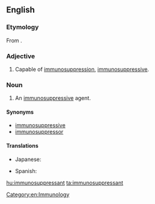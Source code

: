 ==English==

===Etymology===
From {{prefix|immuno|suppressant}}.

===Adjective===
{{en-adj}}

# {{pharmacology}} Capable of [[immunosuppression]], [[immunosuppressive]].

===Noun===
{{en-noun}}

# {{pharmacology}} An [[immunosuppressive]] agent.

====Synonyms====
* [[immunosuppressive]]
* [[immunosuppressor]]

====Translations====
{{trans-top|an immunosuppressive agent}}
* Japanese: {{t|ja|免疫抑制剤}}
{{trans-mid}}
* Spanish: {{t|es|inmunosupresor|m}}
{{trans-bottom}}

[[Category:en:Immunology]]

[[hu:immunosuppressant]]
[[ta:immunosuppressant]]